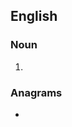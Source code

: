 ==English==

===Noun===
{{head|en|noun plural form}}

# {{plural of|rebutia|lang=en}}

===Anagrams===
* {{anagrams|en|aubrites|biurates}}